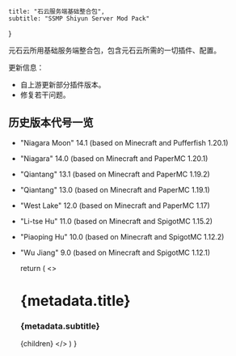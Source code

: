     title: "石云服务端基础整合包",
    subtitle: "SSMP Shiyun Server Mod Pack"
}

元石云所用基础服务端整合包，包含元石云所需的一切插件、配置。

更新信息：

- 自上游更新部分插件版本。
- 修复若干问题。

## 历史版本代号一览

- "Niagara Moon" 14.1 (based on Minecraft and Pufferfish 1.20.1)
- "Niagara" 14.0 (based on Minecraft and PaperMC 1.20.1)
- "Qiantang" 13.1 (based on Minecraft and PaperMC 1.19.2)
- "Qiantang" 13.0 (based on Minecraft and PaperMC 1.19.1)
- "West Lake" 12.0 (based on Minecraft and PaperMC 1.17)
- "Li-tse Hu" 11.0 (based on Minecraft and SpigotMC 1.15.2)
- "Piaoping Hu" 10.0 (based on Minecraft and SpigotMC 1.12.2)
- "Wu Jiang" 9.0 (based on Minecraft and SpigotMC 1.12.1)

    return (
        <>
            <h1>{metadata.title}</h1>
            <h3>{metadata.subtitle}</h3>
            {children}
        </>
    )
}